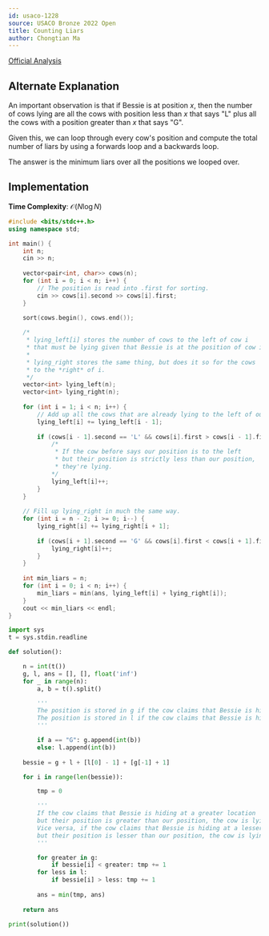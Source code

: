 ```yaml
---
id: usaco-1228
source: USACO Bronze 2022 Open
title: Counting Liars
author: Chongtian Ma
---
```


[Official Analysis](http://www.usaco.org/current/data/sol_prob2_bronze_open22.html)

## Alternate Explanation

An important observation is that if Bessie is at position $x$, then the number of cows lying are all the
cows with position less than $x$ that says "L" plus all the cows with a position greater than $x$ that says
"G".

Given this, we can loop through every cow's position and compute the total number 
of liars by using a forwards loop and a backwards loop.

The answer is the minimum liars over all the positions we looped over.

## Implementation

**Time Complexity**: $\mathcal{O}(N \log N)$

<LanguageSection>
<CPPSection>

```cpp
#include <bits/stdc++.h>
using namespace std;

int main() {
	int n;
	cin >> n;
	
	vector<pair<int, char>> cows(n);
	for (int i = 0; i < n; i++) {
		// The position is read into .first for sorting.
		cin >> cows[i].second >> cows[i].first;
	}

	sort(cows.begin(), cows.end());
	
	/*
	 * lying_left[i] stores the number of cows to the left of cow i
	 * that must be lying given that Bessie is at the position of cow i.
	 * 
	 * lying_right stores the same thing, but does it so for the cows
	 * to the *right* of i.
	 */
	vector<int> lying_left(n);
	vector<int> lying_right(n);
	
	for (int i = 1; i < n; i++) {
		// Add up all the cows that are already lying to the left of our position.
		lying_left[i] += lying_left[i - 1];
		
		if (cows[i - 1].second == 'L' && cows[i].first > cows[i - 1].first) {
			/*
			 * If the cow before says our position is to the left
			 * but their position is strictly less than our position,
			 * they're lying.
			*/
			lying_left[i]++;
		}
	}
	
	// Fill up lying_right in much the same way.
	for (int i = n - 2; i >= 0; i--) {
		lying_right[i] += lying_right[i + 1];
		
		if (cows[i + 1].second == 'G' && cows[i].first < cows[i + 1].first) {
			lying_right[i]++;
		}
	}
	
	int min_liars = n;
	for (int i = 0; i < n; i++) {
		min_liars = min(ans, lying_left[i] + lying_right[i]);
	}
	cout << min_liars << endl;
}
```

</CPPSection>

<PySection>

```python
import sys
t = sys.stdin.readline

def solution():

    n = int(t())
    g, l, ans = [], [], float('inf')
    for _ in range(n):
        a, b = t().split()

		'''
		The position is stored in g if the cow claims that Bessie is hiding at a location greater than b.
		The position is stored in l if the cow claims that Bessie is hiding at a location less than b.
		'''

        if a == "G": g.append(int(b))
        else: l.append(int(b))
        
    bessie = g + l + [l[0] - 1] + [g[-1] + 1]

    for i in range(len(bessie)):

        tmp = 0

		''' 
		If the cow claims that Bessie is hiding at a greater location
		but their position is greater than our position, the cow is lying.
		Vice versa, if the cow claims that Bessie is hiding at a lesser location
		but their position is lesser than our position, the cow is lying.
		'''

        for greater in g:
            if bessie[i] < greater: tmp += 1
        for less in l:
            if bessie[i] > less: tmp += 1
        
        ans = min(tmp, ans)
    
    return ans

print(solution())
```

</PySection>

</LanguageSection>

